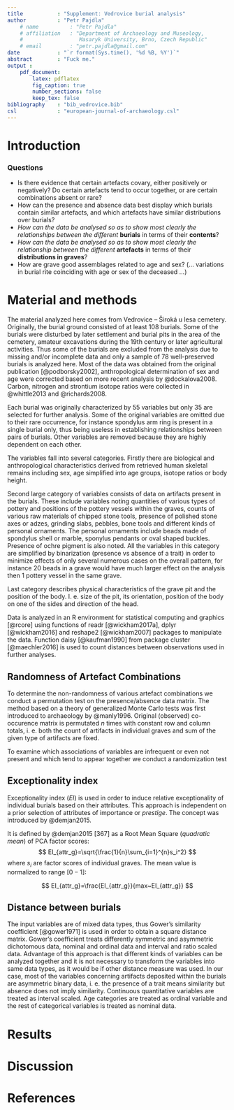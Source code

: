 ```yaml
---
title           : "Supplement: Vedrovice burial analysis"
author          : "Petr Pajdla"
    # name          : "Petr Pajdla"
    # affiliation   : "Department of Archaeology and Museology,
    #                  Masaryk University, Brno, Czech Republic"
    # email         : "petr.pajdla@gmail.com"
date            : "`r format(Sys.time(), '%d %B, %Y')`"
abstract        : "Fuck me."
output :
    pdf_document:
        latex: pdflatex
        fig_caption: true
        number_sections: false
        keep_tex: false
bibliography    : "bib_vedrovice.bib"
csl             : "european-journal-of-archaeology.csl"
---
```


<!-- note: length - approx. 10 - 12 pages (no bibliography, tables, figures) -->
<!-- i.e. 18 000 - 22 000 characters -->

<!-- ======================================================================= -->

# Introduction

### Questions

* Is there evidence that certain artefacts covary,
    either positively or negatively?
    Do certain artefacts tend to occur together, or are certain combinations
    absent or rare?
* How can the presence and absence data best display which burials
    contain similar artefacts,
    and which artefacts have similar distributions over burials?
* *How can the data be analysed so as to show most clearly the relationships*
    *between the different* **burials** in terms of their **contents**?
* *How can the data be analysed so as to show most clearly the relationship*
    *between the different* **artefacts** in terms of their
    **distributions in graves**?
* How are grave good assemblages related to age and sex?
(... variations in burial rite coinciding with age or sex of the deceased ...)

<!-- ======================================================================= -->

# Material and methods

The material analyzed here comes from Vedrovice – Široká u lesa cemetery.
Originally, the burial ground consisted of at least 108 burials.
Some of the burials were disturbed by later settlement and burial pits in the
area of the cemetery, amateur excavations during the 19th century or later
agricultural activities.
Thus some of the burials are excluded from the analysis due to missing and/or
incomplete data and only a sample of 78 well-preserved burials is analyzed here.
Most of the data was obtained from the original publication [@podborsky2002],
anthropological determination of sex and age were corrected based on
more recent analysis by @dockalova2008. Carbon, nitrogen and strontium isotope
ratios were collected in @whittle2013 and @richards2008.

Each burial was originally characterized by 55 variables but only 35 are
selected for further analysis.
Some of  the original variables are omitted due to their rare occurrence,
for instance spondylus arm ring is present in a single burial only,
thus being useless in establishing relationships between pairs of burials.
Other variables are removed because they are highly dependent on each other.

The variables fall into several categories.
Firstly there are biological and anthropological characteristics derived from
retrieved human skeletal remains including sex, age simplified into age groups,
isotope ratios or body height.

Second large category of variables consists of data on artifacts present in the
burials.
These include variables noting quantities of various types of pottery and
positions of the pottery vessels within the graves,
counts of various raw materials of chipped stone tools,
presence of polished stone axes or adzes, grinding slabs, pebbles,
bone tools and different kinds of personal ornaments.
The personal ornaments include beads made of spondylus shell or marble,
sponylus pendants or oval shaped buckles.
Presence of ochre pigment is also noted.
All the variables in this category are simplified by binarization (presence vs
absence of a trait) in order to minimize effects of only several numerous
cases on the overall pattern, for instance 20 beads in a grave <!-- 70 -->
would have much larger effect on the analysis then 1 pottery vessel in the same grave.

Last category describes physical characteristics of the grave pit and the
position of the body.
I. e. size of the pit, its orientation, position of the body on one of
the sides and direction of the head.

Data is analyzed in an R environment for statistical computing and graphics
[@rcore]  using functions of readr [@wickham2017a], dplyr [@wickham2016] and
reshape2 [@wickham2007] packages to manipulate the data.
Function daisy [@kaufman1990] from package cluster [@maechler2016] is used to
count distances between observations used in further analyses.
<!-- ADD METHODS AND PACKAGES USED IN R -->

## Randomness of Artefact Combinations

To determine the non-randomness of various artefact combinations we conduct a
permutation test on the presence/absence data matrix.
The method based on a theory of generalized Monte Carlo tests was first
introduced to archaeology by @manly1996.
Original (observed) co-occurence matrix is permutated $n$ times with constant
row and column totals, i. e. both the count of artifacts in individual graves
and sum of the given type of artifacts are fixed.

To examine which associations of variables are infrequent or even not present
and which tend to appear together we conduct a randomization test

## Exceptionality index

Exceptionality index ($EI$) is used in order to induce relative exceptionality
of individual burials based on their attributes.
This approach is independent on a prior selection of attributes of importance
or *prestige*.
The concept was introduced by @demjan2015.

It is defined by @demjan2015[367] as a Root Mean Square (*quadratic mean*) of
PCA factor scores:
$$ EI_{attr_g}=\sqrt{\frac{1}{n}\sum_{i=1}^{n}s_i^2} $$
where $s_i$ are factor scores of individual graves. The mean value is
normalized to range $[0-1]$:

$$ EI_{attr_g}=\frac{EI_{attr_g}}{max~EI_{attr_g}} $$


## Distance between burials

The input variables are of mixed data types, thus Gower's similarity
coefficient [@gower1971] is used in order to obtain a square distance matrix.
Gower's coefficient treats differently symmetric and asymmetric dichotomous
data, nominal and ordinal data and interval and ratio scaled data.
Advantage of this approach is that different kinds of variables can be analyzed
together and it is not necessary to transform the variables into same data
types, as it would be if other distance measure was used.
In our case, most of the variables concerning artifacts deposited within the
burials are asymmetric binary data, i. e. the presence of a trait means
similarity but absence does not imply similarity.
Continuous quantitative variables are treated as interval scaled.
Age categories are treated as ordinal variable and the rest of categorical
variables is treated as nominal data.

<!-- ======================================================================= -->

# Results

<!-- ======================================================================= -->

# Discussion

<!-- ======================================================================= -->

# References
